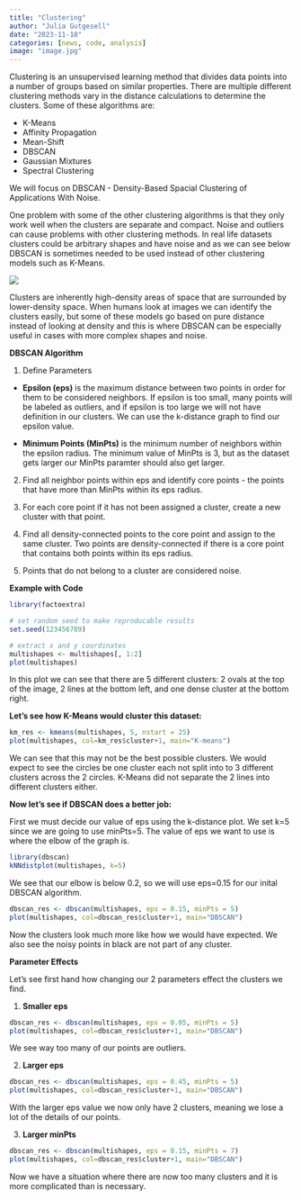 ```yaml
---
title: "Clustering"
author: "Julia Gutgesell"
date: "2023-11-18"
categories: [news, code, analysis]
image: "image.jpg"
---
```


Clustering is an unsupervised learning method that divides data points into a number of groups based on similar properties. There are multiple different clustering methods vary in the distance calculations to determine the clusters. Some of these algorithms are:

* K-Means
* Affinity Propagation
* Mean-Shift
* DBSCAN
* Gaussian Mixtures
* Spectral Clustering

We will focus on DBSCAN - Density-Based Spacial Clustering of Applications With Noise. 

One problem with some of the other clustering algorithms is that they only work well when the clusters are separate and compact. Noise and outliers can cause problems with other clustering methods. In real life datasets clusters could be arbitrary shapes and have noise and as we can see below DBSCAN is sometimes needed to be used instead of other clustering models such as K-Means. 

![](PicsArt_11-17-08.07.10-300x300.jpg)

Clusters are inherently high-density areas of space that are surrounded by lower-density space. When humans look at images we can identify the clusters easily, but some of these models go based on pure distance instead of looking at density and this is where DBSCAN can be especially useful in cases with more complex shapes and noise.

**DBSCAN Algorithm**

1. Define Parameters

* **Epsilon (eps)** is the maximum distance between two points in order for them to be considered neighbors. If epsilon is too small, many points will be labeled as outliers, and if epsilon is too large we will not have definition in our clusters. We can use the k-distance graph to find our epsilon value.

* **Minimum Points (MinPts)** is the minimum number of neighbors within the epsilon radius. The minimum value of MinPts is 3, but as the dataset gets larger our MinPts paramter should also get larger.

2. Find all neighbor points within eps and identify core points - the points that have more than MinPts within its eps radius. 

3. For each core point if it has not been assigned a cluster, create a new cluster with that point.

4. Find all density-connected points to the core point and assign to the same cluster. Two points are density-connected if there is a core point that contains both points within its eps radius. 

5. Points that do not belong to a cluster are considered noise.

**Example with Code** 

```r
library(factoextra)

# set random seed to make reproducable results 
set.seed(123456789)

# extract x and y coordinates
multishapes <- multishapes[, 1:2]
plot(multishapes)
```

In this plot we can see that there are 5 different clusters: 2 ovals at the top of the image, 2 lines at the bottom left, and one dense cluster at the bottom right.

**Let's see how K-Means would cluster this dataset:**

```r
km_res <- kmeans(multishapes, 5, nstart = 25)
plot(multishapes, col=km_res$cluster+1, main="K-means")
```

We can see that this may not be the best possible clusters. We would expect to see the circles be one cluster each not split into to 3 different clusters across the 2 circles. K-Means did not separate the 2 lines into different clusters either.

**Now let's see if DBSCAN does a better job:**

First we must decide our value of eps using the k-distance plot. We set k=5 since we are going to use minPts=5. The value of eps we want to use is where the elbow of the graph is.
```r
library(dbscan)
kNNdistplot(multishapes, k=5)
```
We see that our elbow is below 0.2, so we will use eps=0.15 for our inital DBSCAN algorithm.

```r
dbscan_res <- dbscan(multishapes, eps = 0.15, minPts = 5)
plot(multishapes, col=dbscan_res$cluster+1, main="DBSCAN")
```

Now the clusters look much more like how we would have expected. We also see the noisy points in black are not part of any cluster.


**Parameter Effects**

Let's see first hand how changing our 2 parameters effect the clusters we find. 

1. **Smaller eps**

```r
dbscan_res <- dbscan(multishapes, eps = 0.05, minPts = 5)
plot(multishapes, col=dbscan_res$cluster+1, main="DBSCAN")
```

We see way too many of our points are outliers. 

2. **Larger eps**

```r
dbscan_res <- dbscan(multishapes, eps = 0.45, minPts = 5)
plot(multishapes, col=dbscan_res$cluster+1, main="DBSCAN")
```

With the larger eps value we now only have 2 clusters, meaning we lose a lot of the details of our points. 

3. **Larger minPts**

```r
dbscan_res <- dbscan(multishapes, eps = 0.15, minPts = 7)
plot(multishapes, col=dbscan_res$cluster+1, main="DBSCAN")
```

Now we have a situation where there are now too many clusters and it is more complicated than is necessary. 